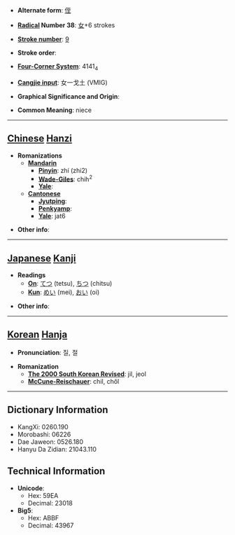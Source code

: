 * '''Alternate form''': [[侄]]

* '''[[Wiktionary:Chinese radical index| Radical]] Number 38''': [[Wiktionary:Chinese radical index 女|女]]+6 strokes

* '''[[Wiktionary:Chinese total strokes index|Stroke number]]''': [[Wiktionary:Chinese total strokes index 9|9]]

* '''Stroke order''': 

* '''[[Wiktionary:Chinese four corner index|Four-Corner System]]''': 4141<sub>4</sub>

* '''[[Wiktionary:Chinese Cangjie index|Cangjie input]]''': 女一戈土 (VMIG)

* '''Graphical Significance and Origin''': 

* '''Common Meaning''': niece

----

== [[Chinese]] [[Hanzi]] ==

* '''Romanizations'''
** '''[[Mandarin]]'''
*** '''[[Pinyin]]''': zhí (zhi2)
*** '''[[Wade-Giles]]''': chih<sup>2</sup>
*** '''[[Yale]]''': 
** '''[[Cantonese]]'''
*** '''[[Jyutping]]''':
*** '''[[Penkyamp]]''': 
*** '''[[Yale]]''': jat6

* '''Other info''': 

----

== [[Japanese]] [[Kanji]] ==

* '''Readings'''
** '''[[On]]''': [[てつ]] (tetsu), [[ちつ]] (chitsu)
** '''[[Kun]]''': [[めい]] (mei), [[おい]] (oi)

* '''Other info''':  

----

== [[Korean]] [[Hanja]] ==

* '''Pronunciation''': 질, 절

* '''Romanization'''
** '''[[The 2000 South Korean Revised Romanization|The 2000 South Korean Revised]]''': jil, jeol
** '''[[McCune-Reischauer]]''': chil, chŏl

----

== Dictionary Information ==

* KangXi: 0260.190
* Morobashi: 06226
* Dae Jaweon: 0526.180
* Hanyu Da Zidian: 21043.110

== Technical Information ==

* '''Unicode''':
** Hex: 59EA
** Decimal: 23018
* '''Big5''':
** Hex: ABBF
** Decimal: 43967